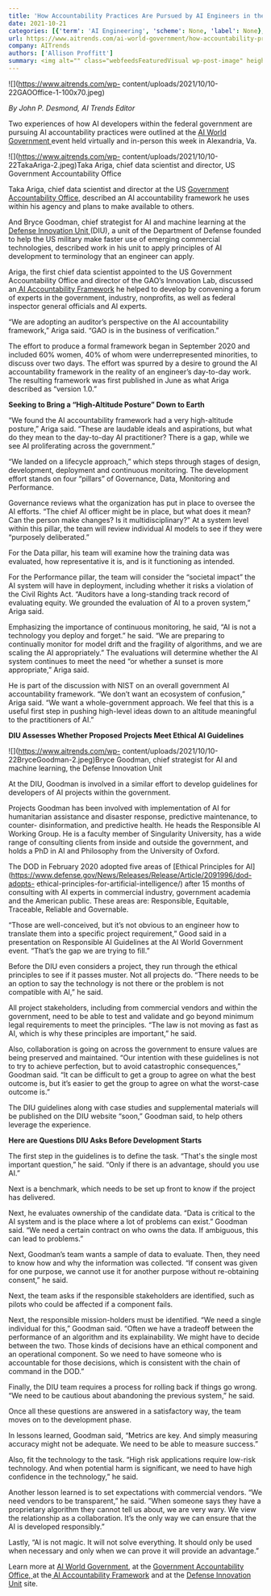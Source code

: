 ```yaml
---
title: 'How Accountability Practices Are Pursued by AI Engineers in the Federal Government'
date: 2021-10-21
categories: [{'term': 'AI Engineering', 'scheme': None, 'label': None}, {'term': 'AI World Government', 'scheme': None, 'label': None}, {'term': 'Software Development', 'scheme': None, 'label': None}, {'term': 'AI accountability framework', 'scheme': None, 'label': None}, {'term': 'ethical principles for AI', 'scheme': None, 'label': None}, {'term': 'software development', 'scheme': None, 'label': None}, {'term': 'workforce', 'scheme': None, 'label': None}]
url: https://www.aitrends.com/ai-world-government/how-accountability-practices-are-pursued-by-ai-engineers-in-the-federal-government/
company: AITrends
authors: ['Allison Proffitt']
summary: <img alt="" class="webfeedsFeaturedVisual wp-post-image" height="70" src="https://www.aitrends.com/wp-content/uploads/2021/10/10-22GAOOffice-1-100x70.jpeg" style="float: left; margin-right: 5px;" width="100" />By John P. Desmond, AI Trends Editor    Two experiences of how AI developers within the federal government are pursuing AI accountability practices were outlined at the AI World Government event held virtually and in-person this week in Alexandria, Va.  Taka Ariga, chief data scientist and director at the US Government Accountability Office, described an AI accountability framework he uses within his agency [&#8230;]
---
```



![](https://www.aitrends.com/wp-
content/uploads/2021/10/10-22GAOOffice-1-100x70.jpeg)

_By John P. Desmond, AI Trends Editor_

Two experiences of how AI developers within the federal government are
pursuing AI accountability practices were outlined at the [AI World Government
](https://www.aiworldgov.com/)event held virtually and in-person this week in
Alexandria, Va.

![](https://www.aitrends.com/wp-
content/uploads/2021/10/10-22TakaAriga-2.jpeg)Taka Ariga, chief data scientist
and director, US Government Accountability Office

Taka Ariga, chief data scientist and director at the US [Government
Accountability Office,](https://www.gao.gov/) described an AI accountability
framework he uses within his agency and plans to make available to others.

And Bryce Goodman, chief strategist for AI and machine learning at the
[Defense Innovation Unit ](https://www.diu.mil/)(DIU), a unit of the
Department of Defense founded to help the US military make faster use of
emerging commercial technologies, described work in his unit to apply
principles of AI development to terminology that an engineer can apply.

Ariga, the first chief data scientist appointed to the US Government
Accountability Office and director of the GAO’s Innovation Lab, discussed an[
AI Accountability Framework](https://www.gao.gov/products/gao-21-519sp) he
helped to develop by convening a forum of experts in the government, industry,
nonprofits, as well as federal inspector general officials and AI experts.

“We are adopting an auditor’s perspective on the AI accountability framework,”
Ariga said. “GAO is in the business of verification.”

The effort to produce a formal framework began in September 2020 and included
60% women, 40% of whom were underrepresented minorities, to discuss over two
days. The effort was spurred by a desire to ground the AI accountability
framework in the reality of an engineer’s day-to-day work. The resulting
framework was first published in June as what Ariga described as “version
1.0.”

**Seeking to Bring a “High-Altitude Posture” Down to Earth**

“We found the AI accountability framework had a very high-altitude posture,”
Ariga said. “These are laudable ideals and aspirations, but what do they mean
to the day-to-day AI practitioner? There is a gap, while we see AI
proliferating across the government.”

“We landed on a lifecycle approach,” which steps through stages of design,
development, deployment and continuous monitoring. The development effort
stands on four “pillars” of Governance, Data, Monitoring and Performance.

Governance reviews what the organization has put in place to oversee the AI
efforts. “The chief AI officer might be in place, but what does it mean? Can
the person make changes? Is it multidisciplinary?” At a system level within
this pillar, the team will review individual AI models to see if they were
“purposely deliberated.”

For the Data pillar, his team will examine how the training data was
evaluated, how representative it is, and is it functioning as intended.

For the Performance pillar, the team will consider the “societal impact” the
AI system will have in deployment, including whether it risks a violation of
the Civil Rights Act. “Auditors have a long-standing track record of
evaluating equity. We grounded the evaluation of AI to a proven system,” Ariga
said.

Emphasizing the importance of continuous monitoring, he said, “AI is not a
technology you deploy and forget.” he said. “We are preparing to continually
monitor for model drift and the fragility of algorithms, and we are scaling
the AI appropriately.” The evaluations will determine whether the AI system
continues to meet the need “or whether a sunset is more appropriate,” Ariga
said.

He is part of the discussion with NIST on an overall government AI
accountability framework. “We don’t want an ecosystem of confusion,” Ariga
said. “We want a whole-government approach. We feel that this is a useful
first step in pushing high-level ideas down to an altitude meaningful to the
practitioners of AI.”

**DIU Assesses Whether Proposed Projects Meet Ethical AI Guidelines**

![](https://www.aitrends.com/wp-
content/uploads/2021/10/10-22BryceGoodman-2.jpeg)Bryce Goodman, chief
strategist for AI and machine learning, the Defense Innovation Unit

At the DIU, Goodman is involved in a similar effort to develop guidelines for
developers of AI projects within the government.

Projects Goodman has been involved with implementation of AI for humanitarian
assistance and disaster response, predictive maintenance, to counter-
disinformation, and predictive health. He heads the Responsible AI Working
Group. He is a faculty member of Singularity University, has a wide range of
consulting clients from inside and outside the government, and holds a PhD in
AI and Philosophy from the University of Oxford.

The DOD in February 2020 adopted five areas of [Ethical Principles for
AI](https://www.defense.gov/News/Releases/Release/Article/2091996/dod-adopts-
ethical-principles-for-artificial-intelligence/) after 15 months of consulting
with AI experts in commercial industry, government academia and the American
public. These areas are: Responsible, Equitable, Traceable, Reliable and
Governable.

“Those are well-conceived, but it’s not obvious to an engineer how to
translate them into a specific project requirement,” Good said in a
presentation on Responsible AI Guidelines at the AI World Government event.
“That’s the gap we are trying to fill.”

Before the DIU even considers a project, they run through the ethical
principles to see if it passes muster. Not all projects do. “There needs to be
an option to say the technology is not there or the problem is not compatible
with AI,” he said.

All project stakeholders, including from commercial vendors and within the
government, need to be able to test and validate and go beyond minimum legal
requirements to meet the principles. “The law is not moving as fast as AI,
which is why these principles are important,” he said.

Also, collaboration is going on across the government to ensure values are
being preserved and maintained. “Our intention with these guidelines is not to
try to achieve perfection, but to avoid catastrophic consequences,” Goodman
said. “It can be difficult to get a group to agree on what the best outcome
is, but it’s easier to get the group to agree on what the worst-case outcome
is.”

The DIU guidelines along with case studies and supplemental materials will be
published on the DIU website “soon,” Goodman said, to help others leverage the
experience.

**Here are Questions DIU Asks Before Development Starts**

The first step in the guidelines is to define the task. “That's the single
most important question,” he said. “Only if there is an advantage, should you
use AI.”

Next is a benchmark, which needs to be set up front to know if the project has
delivered.

Next, he evaluates ownership of the candidate data. “Data is critical to the
AI system and is the place where a lot of problems can exist.” Goodman said.
“We need a certain contract on who owns the data. If ambiguous, this can lead
to problems.”

Next, Goodman’s team wants a sample of data to evaluate. Then, they need to
know how and why the information was collected. “If consent was given for one
purpose, we cannot use it for another purpose without re-obtaining consent,”
he said.

Next, the team asks if the responsible stakeholders are identified, such as
pilots who could be affected if a component fails.

Next, the responsible mission-holders must be identified. “We need a single
individual for this,” Goodman said. “Often we have a tradeoff between the
performance of an algorithm and its explainability. We might have to decide
between the two. Those kinds of decisions have an ethical component and an
operational component. So we need to have someone who is accountable for those
decisions, which is consistent with the chain of command in the DOD.”

Finally, the DIU team requires a process for rolling back if things go wrong.
“We need to be cautious about abandoning the previous system,” he said.

Once all these questions are answered in a satisfactory way, the team moves on
to the development phase.

In lessons learned, Goodman said, “Metrics are key. And simply measuring
accuracy might not be adequate. We need to be able to measure success.”

Also, fit the technology to the task. “High risk applications require low-risk
technology. And when potential harm is significant, we need to have high
confidence in the technology,” he said.

Another lesson learned is to set expectations with commercial vendors. “We
need vendors to be transparent,” he said. ”When someone says they have a
proprietary algorithm they cannot tell us about, we are very wary. We view the
relationship as a collaboration. It’s the only way we can ensure that the AI
is developed responsibly.”

Lastly, “AI is not magic. It will not solve everything. It should only be used
when necessary and only when we can prove it will provide an advantage.”

Learn more at [AI World Government](https://www.aiworldgov.com/), at the
[Government Accountability Office, ](https://www.gao.gov/)at the[ AI
Accountability Framework](https://www.gao.gov/products/gao-21-519sp) and at
the [Defense Innovation Unit](https://www.diu.mil/) site.

